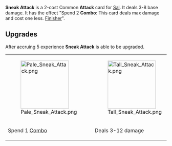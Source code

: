 {{Reupload}}

{{Card
|rarity = Common
|decktype = Battle
|cardtype = Attack
|character = Sal
|keywords = 
|upgradeable = Yes
|expreq = 5
|upgrade1 = Pale Sneak Attack
|upgrade2 = Tall Sneak Attack}}
{{Quote|It was probably the cheapest shot I've ever seen in my life.}}
'''Sneak Attack''' is a 2-cost Common '''Attack''' card for [[Sal]]. It deals 3-8 base damage. It has the effect "Spend 2 '''Combo''': This card deals max damage and cost one less. [[Finisher]]".

==Upgrades==
After accruing 5 experience '''Sneak Attack''' is able to be upgraded.
{| class="wikitable" style="text-align:center"
|-
|[[File:Pale Sneak Attack.png|150px]]
|[[File:Tall Sneak Attack.png|150px]]
|-
!Spend 1 [[Combo]]
!Deals 3-12 damage
|}
